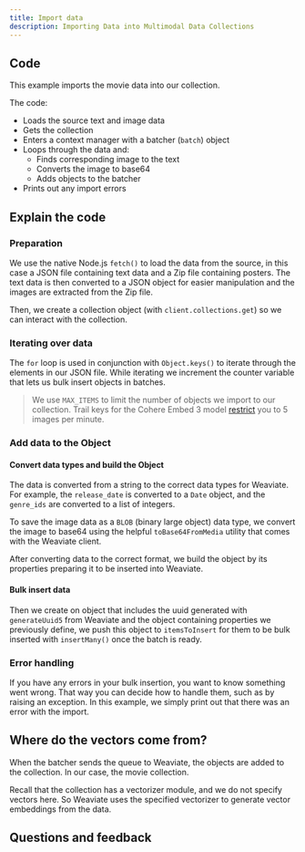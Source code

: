 ```yaml
---
title: Import data
description: Importing Data into Multimodal Data Collections
---
```



## <i class="fa-solid fa-code"></i> Code

This example imports the movie data into our collection.

<FilteredTextBlock
  text={TSCode}
  startMarker="// BatchImportData"
  endMarker="// END BatchImportData"
  language="ts"
/>

The code:
- Loads the source text and image data
- Gets the collection
- Enters a context manager with a batcher (`batch`) object
- Loops through the data and:
    - Finds corresponding image to the text
    - Converts the image to base64
    - Adds objects to the batcher
- Prints out any import errors

## <i class="fa-solid fa-chalkboard"></i> Explain the code

### <i class="fa-solid fa-chalkboard"></i> Preparation

We use the native Node.js `fetch()` to load the data from the source, in this case a JSON file containing text data and a Zip file containing posters. The text data is then converted to a JSON object for easier manipulation and the images are extracted from the Zip file.

Then, we create a collection object (with `client.collections.get`) so we can interact with the collection.

### <i class="fa-solid fa-chalkboard"></i> Iterating over data

The `for` loop is used in conjunction with `Object.keys()` to iterate through the elements in our JSON file. While iterating we increment the counter variable that lets us bulk insert objects in batches.

<FilteredTextBlock
  text={TSCode}
  startMarker="// Iterate through data"
  endMarker="// END Iterate through data"
  language="ts"
/>

> We use `MAX_ITEMS` to limit the number of objects we import to our collection. Trail keys for the Cohere Embed 3 model [restrict](https://docs.cohere.com/v2/docs/rate-limits) you to 5 images per minute. 

### <i class="fa-solid fa-chalkboard"></i> Add data to the Object

#### Convert data types and build the Object

The data is converted from a string to the correct data types for Weaviate. For example, the `release_date` is converted to a `Date` object, and the `genre_ids` are converted to a list of integers.

<FilteredTextBlock
  text={TSCode}
  startMarker="// Format genre_ids and release_date"
  endMarker="// Convert poster to base64"
  language="ts"
/>

To save the image data as a `BLOB` (binary large object) data type, we convert the image to base64 using the helpful `toBase64FromMedia` utility that comes with the Weaviate client.

<FilteredTextBlock
  text={TSCode}
  startMarker="// Convert poster to base64"
  endMarker="// Insert"
  language="ts"
/>

After converting data to the correct format, we build the object by its properties preparing it to be inserted into Weaviate.

#### Bulk insert data

Then we create on object that includes the uuid generated with `generateUuid5` from Weaviate and the object containing properties we previously define, we push this object to `itemsToInsert` for them to be bulk inserted with `insertMany()` once the batch is ready.

<FilteredTextBlock
  text={TSCode}
  startMarker="// Insert"
  endMarker="// END Insert"
  language="ts"
/>

### <i class="fa-solid fa-chalkboard"></i> Error handling

If you have any errors in your bulk insertion, you want to know something went wrong. That way you can decide how to handle them, such as by raising an exception. In this example, we simply print out that there was an error with the import.

<FilteredTextBlock
  text={TSCode}
  startMarker="// Handle Errors"
  endMarker="// END Handle Errors"
  language="ts"
/>

## <i class="fa-solid fa-square-chevron-right"></i> Where do the vectors come from?

When the batcher sends the queue to Weaviate, the objects are added to the collection. In our case, the movie collection.

Recall that the collection has a vectorizer module, and we do not specify vectors here. So Weaviate uses the specified vectorizer to generate vector embeddings from the data.

## Questions and feedback


<DocsFeedback/>
